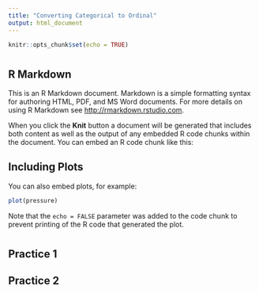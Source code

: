 ```yaml
---
title: "Converting Categorical to Ordinal"
output: html_document
---
```


```r
knitr::opts_chunk$set(echo = TRUE)
```
# {.tabset}
## R Markdown

This is an R Markdown document. Markdown is a simple formatting syntax for authoring HTML, PDF, and MS Word documents. For more details on using R Markdown see <http://rmarkdown.rstudio.com>.

When you click the **Knit** button a document will be generated that includes both content as well as the output of any embedded R code chunks within the document. You can embed an R code chunk like this:


## Including Plots

You can also embed plots, for example:

```r
plot(pressure)
```

Note that the `echo = FALSE` parameter was added to the code chunk to prevent printing of the R code that generated the plot.

# {.tabset}
## Practice 1
## Practice 2 